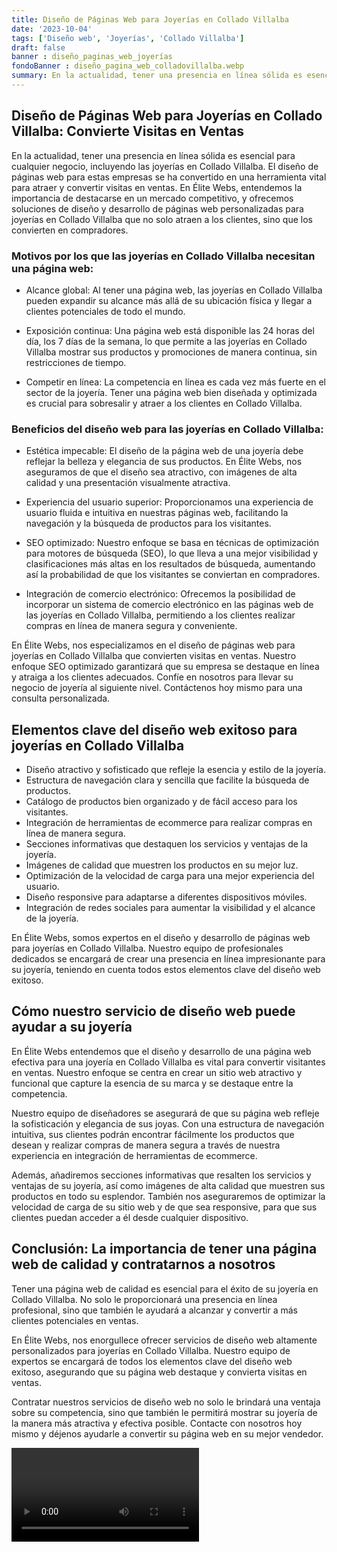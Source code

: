 ```yaml
---
title: Diseño de Páginas Web para Joyerías en Collado Villalba
date: '2023-10-04'
tags: ['Diseño web', 'Joyerías', 'Collado Villalba']
draft: false
banner : diseño_paginas_web_joyerías
fondoBanner : diseño_pagina_web_colladovillalba.webp
summary: En la actualidad, tener una presencia en línea sólida es esencial para cualquier negocio, incluyendo las joyerías en Collado Villalba. El diseño de páginas web para estas empresas se ha convertido en una herramienta vital para atraer y convertir visitas en ventas. En Élite Webs, entendemos la importancia de destacarse en un mercado competitivo, y ofrecemos soluciones de diseño y desarrollo de páginas web personalizadas para joyerías en Collado Villalba que no solo atraen a los clientes, sino que los convierten en compradores.
---
```


## Diseño de Páginas Web para Joyerías en Collado Villalba: Convierte Visitas en Ventas

En la actualidad, tener una presencia en línea sólida es esencial para cualquier negocio, incluyendo las joyerías en Collado Villalba. El diseño de páginas web para estas empresas se ha convertido en una herramienta vital para atraer y convertir visitas en ventas. En Élite Webs, entendemos la importancia de destacarse en un mercado competitivo, y ofrecemos soluciones de diseño y desarrollo de páginas web personalizadas para joyerías en Collado Villalba que no solo atraen a los clientes, sino que los convierten en compradores.

### Motivos por los que las joyerías en Collado Villalba necesitan una página web:

- Alcance global: Al tener una página web, las joyerías en Collado Villalba pueden expandir su alcance más allá de su ubicación física y llegar a clientes potenciales de todo el mundo.

- Exposición continua: Una página web está disponible las 24 horas del día, los 7 días de la semana, lo que permite a las joyerías en Collado Villalba mostrar sus productos y promociones de manera continua, sin restricciones de tiempo.

- Competir en línea: La competencia en línea es cada vez más fuerte en el sector de la joyería. Tener una página web bien diseñada y optimizada es crucial para sobresalir y atraer a los clientes en Collado Villalba.

### Beneficios del diseño web para las joyerías en Collado Villalba:

- Estética impecable: El diseño de la página web de una joyería debe reflejar la belleza y elegancia de sus productos. En Élite Webs, nos aseguramos de que el diseño sea atractivo, con imágenes de alta calidad y una presentación visualmente atractiva.

- Experiencia del usuario superior: Proporcionamos una experiencia de usuario fluida e intuitiva en nuestras páginas web, facilitando la navegación y la búsqueda de productos para los visitantes.

- SEO optimizado: Nuestro enfoque se basa en técnicas de optimización para motores de búsqueda (SEO), lo que lleva a una mejor visibilidad y clasificaciones más altas en los resultados de búsqueda, aumentando así la probabilidad de que los visitantes se conviertan en compradores.

- Integración de comercio electrónico: Ofrecemos la posibilidad de incorporar un sistema de comercio electrónico en las páginas web de las joyerías en Collado Villalba, permitiendo a los clientes realizar compras en línea de manera segura y conveniente.

En Élite Webs, nos especializamos en el diseño de páginas web para joyerías en Collado Villalba que convierten visitas en ventas. Nuestro enfoque SEO optimizado garantizará que su empresa se destaque en línea y atraiga a los clientes adecuados. Confíe en nosotros para llevar su negocio de joyería al siguiente nivel. Contáctenos hoy mismo para una consulta personalizada.

<GifSeo />

<Cta />

## Elementos clave del diseño web exitoso para joyerías en Collado Villalba

- Diseño atractivo y sofisticado que refleje la esencia y estilo de la joyería.
- Estructura de navegación clara y sencilla que facilite la búsqueda de productos.
- Catálogo de productos bien organizado y de fácil acceso para los visitantes.
- Integración de herramientas de ecommerce para realizar compras en línea de manera segura.
- Secciones informativas que destaquen los servicios y ventajas de la joyería.
- Imágenes de calidad que muestren los productos en su mejor luz.
- Optimización de la velocidad de carga para una mejor experiencia del usuario.
- Diseño responsive para adaptarse a diferentes dispositivos móviles.
- Integración de redes sociales para aumentar la visibilidad y el alcance de la joyería.

En Élite Webs, somos expertos en el diseño y desarrollo de páginas web para joyerías en Collado Villalba. Nuestro equipo de profesionales dedicados se encargará de crear una presencia en línea impresionante para su joyería, teniendo en cuenta todos estos elementos clave del diseño web exitoso.

## Cómo nuestro servicio de diseño web puede ayudar a su joyería

En Élite Webs entendemos que el diseño y desarrollo de una página web efectiva para una joyería en Collado Villalba es vital para convertir visitantes en ventas. Nuestro enfoque se centra en crear un sitio web atractivo y funcional que capture la esencia de su marca y se destaque entre la competencia.

Nuestro equipo de diseñadores se asegurará de que su página web refleje la sofisticación y elegancia de sus joyas. Con una estructura de navegación intuitiva, sus clientes podrán encontrar fácilmente los productos que desean y realizar compras de manera segura a través de nuestra experiencia en integración de herramientas de ecommerce.

Además, añadiremos secciones informativas que resalten los servicios y ventajas de su joyería, así como imágenes de alta calidad que muestren sus productos en todo su esplendor. También nos aseguraremos de optimizar la velocidad de carga de su sitio web y de que sea responsive, para que sus clientes puedan acceder a él desde cualquier dispositivo.

## Conclusión: La importancia de tener una página web de calidad y contratarnos a nosotros

Tener una página web de calidad es esencial para el éxito de su joyería en Collado Villalba. No solo le proporcionará una presencia en línea profesional, sino que también le ayudará a alcanzar y convertir a más clientes potenciales en ventas.

En Élite Webs, nos enorgullece ofrecer servicios de diseño web altamente personalizados para joyerías en Collado Villalba. Nuestro equipo de expertos se encargará de todos los elementos clave del diseño web exitoso, asegurando que su página web destaque y convierta visitas en ventas.

Contratar nuestros servicios de diseño web no solo le brindará una ventaja sobre su competencia, sino que también le permitirá mostrar su joyería de la manera más atractiva y efectiva posible. Contacte con nosotros hoy mismo y déjenos ayudarle a convertir su página web en su mejor vendedor.

<Video />

<CtaBot job='Joyerías' city='Collado Villalba'/>

<Gmaps query='Collado Villalba+españa+maps' />